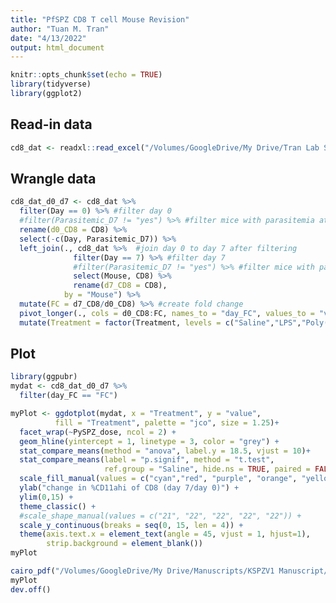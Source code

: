 ```yaml
---
title: "PfSPZ CD8 T cell Mouse Revision"
author: "Tuan M. Tran"
date: "4/13/2022"
output: html_document
---
```


```r
knitr::opts_chunk$set(echo = TRUE)
library(tidyverse)
library(ggplot2)
```

## Read-in data

```r
cd8_dat <- readxl::read_excel("/Volumes/GoogleDrive/My Drive/Tran Lab Shared/Projects/Doris Duke PfSPZ Kenya/Elizabeth Leetah Mouse Experiments/Revision PySPZ CD8 T cell Long Format.xlsx")
```

## Wrangle data

```r
cd8_dat_d0_d7 <- cd8_dat %>%
  filter(Day == 0) %>% #filter day 0
  #filter(Parasitemic_D7 != "yes") %>% #filter mice with parasitemia at Day 7
  rename(d0_CD8 = CD8) %>%
  select(-c(Day, Parasitemic_D7)) %>%
  left_join(., cd8_dat %>%  #join day 0 to day 7 after filtering
              filter(Day == 7) %>% #filter day 7
              #filter(Parasitemic_D7 != "yes") %>% #filter mice with parasitemia at Day 7
              select(Mouse, CD8) %>%
              rename(d7_CD8 = CD8),
            by = "Mouse") %>% 
  mutate(FC = d7_CD8/d0_CD8) %>% #create fold change
  pivot_longer(., cols = d0_CD8:FC, names_to = "day_FC", values_to = "value") %>%
  mutate(Treatment = factor(Treatment, levels = c("Saline","LPS","Poly(I:C)", "Flagellin", "β glucan")))
```

## Plot

```r
library(ggpubr)
mydat <- cd8_dat_d0_d7 %>%
  filter(day_FC == "FC")

myPlot <- ggdotplot(mydat, x = "Treatment", y = "value",
          fill = "Treatment", palette = "jco", size = 1.25)+
  facet_wrap(~PySPZ_dose, ncol = 2) +
  geom_hline(yintercept = 1, linetype = 3, color = "grey") +
  stat_compare_means(method = "anova", label.y = 18.5, vjust = 10)+      # Add global p-value
  stat_compare_means(label = "p.signif", method = "t.test",
                     ref.group = "Saline", hide.ns = TRUE, paired = FALSE) +
  scale_fill_manual(values = c("cyan","red", "purple", "orange", "yellow")) +
  ylab("change in %CD11ahi of CD8 (day 7/day 0)") +
  ylim(0,15) +
  theme_classic() +
  #scale_shape_manual(values = c("21", "22", "22", "22", "22")) +
  scale_y_continuous(breaks = seq(0, 15, len = 4)) +
  theme(axis.text.x = element_text(angle = 45, vjust = 1, hjust=1),
        strip.background = element_blank())
myPlot
```

```r
cairo_pdf("/Volumes/GoogleDrive/My Drive/Manuscripts/KSPZV1 Manuscript/Med Revised Submission 2022/Figures/Fig7X CD8 T cells d7 FC baseline both doses.pdf", height = 3.5, width = 6)
myPlot
dev.off()
```

